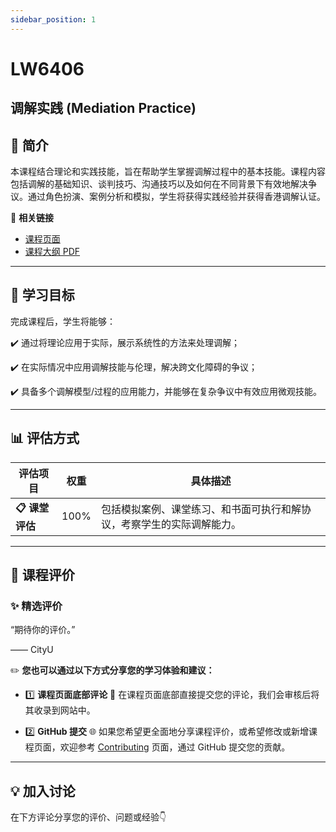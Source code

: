 ```yaml
---
sidebar_position: 1
---
```


# LW6406
## 调解实践 (Mediation Practice)

## **📘 简介**
本课程结合理论和实践技能，旨在帮助学生掌握调解过程中的基本技能。课程内容包括调解的基础知识、谈判技巧、沟通技巧以及如何在不同背景下有效地解决争议。通过角色扮演、案例分析和模拟，学生将获得实践经验并获得香港调解认证。

🔗 **相关链接**
- [课程页面](https://www.cityu.edu.hk/catalogue/pg/202425/course/LW6406.htm)
- [课程大纲 PDF](https://www.cityu.edu.hk/catalogue/pg/202425/course/LW6406.pdf)

---

## **🎯 学习目标**

完成课程后，学生将能够：

✔️ 通过将理论应用于实际，展示系统性的方法来处理调解；

✔️ 在实际情况中应用调解技能与伦理，解决跨文化障碍的争议；

✔️ 具备多个调解模型/过程的应用能力，并能够在复杂争议中有效应用微观技能。

---

## **📊 评估方式**

| **评估项目**          | **权重** | **具体描述**                                                                                       |
|----------------------|---------|---------------------------------------------------------------------------------------------------|
| **📋 课堂评估**       | 100%    | 包括模拟案例、课堂练习、和书面可执行和解协议，考察学生的实际调解能力。                           |

---

## **💬 课程评价**

### ✨ **精选评价**
<div className={commentStyles.commentBox}>
    <p className={commentStyles.commentText}>
        “期待你的评价。”
    </p>
    <p className={commentStyles.commentAuthor}>—— CityU</p>
</div>

✏️ **您也可以通过以下方式分享您的学习体验和建议：**

- 1️⃣ **课程页面底部评论**
💬 在课程页面底部直接提交您的评论，我们会审核后将其收录到网站中。

- 2️⃣ **GitHub 提交**
🌐 如果您希望更全面地分享课程评价，或希望修改或新增课程页面，欢迎参考 [Contributing](https://penjc.github.io/CityU/contributing) 页面，通过 GitHub 提交您的贡献。

---

## **💡 加入讨论**

在下方评论分享您的评价、问题或经验👇
<Utterances />